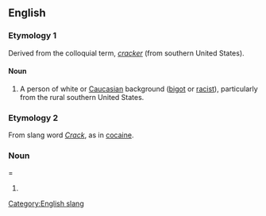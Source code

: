 ==English==

===Etymology 1===

Derived from the colloquial term, ''[[cracker]]'' (from southern United States).

====Noun====
#{{context|pejorative|slang}} A person of white or [[Caucasian]] background ([[bigot]] or [[racist]]), particularly from the rural southern United States. 

===Etymology 2===
From slang word ''[[Crack]]'', as in [[cocaine]].

===Noun====
#{{alternative spelling of|crackhead}}

[[Category:English slang]]